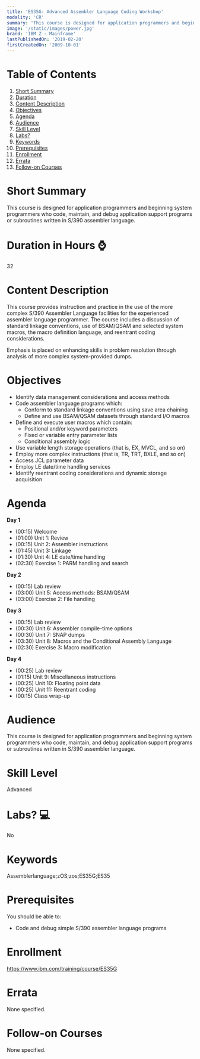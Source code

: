 ```yaml
---
title: 'ES35G: Advanced Assembler Language Coding Workshop'
modality: 'CR'
summary: 'This course is designed for application programmers and beginning system programmers who code, maintain, and debug application support programs or subroutines written in S/390 assembler language.'
image: '/static/images/power.jpg'
brand: 'IBM Z - Mainframe'
lastPublishedOn: '2019-02-20'
firstCreatedOn: '2009-10-01'
---
```

# Table of Contents
1.  [Short Summary](#short-summary)
2.  [Duration](#duration-in-hours-)
3.  [Content Description](#content-description)
4.  [Objectives](#objectives)
5.  [Agenda](#agenda)
6.  [Audience](#audience)
7.  [Skill Level](#skill-level)
8.  [Labs?](#labs-)
9.  [Keywords](#keywords)
10. [Prerequisites](#prerequisites)
11. [Enrollment](#enrollment)
12. [Errata](#errata)
13. [Follow-on Courses](#follow-on-courses)

# Short Summary
This course is designed for application programmers and beginning system programmers who code, maintain, and debug application support programs or subroutines written in S/390 assembler language.

# Duration in Hours ⌚
32

# Content Description
<p>This course provides instruction and practice in the use of the more complex S/390 Assembler Language facilities for the experienced assembler language programmer. The course includes a discussion of standard linkage conventions, use of BSAM/QSAM and selected system macros, the macro definition language, and reentrant coding considerations.</p>

<p>Emphasis is placed on enhancing skills in problem resolution through analysis of more complex system-provided dumps.</p>

# Objectives
<ul>
	<li>Identify data management considerations and access methods</li>
	<li>Code assembler language programs which:
	<ul>
		<li>Conform to standard linkage conventions using save area chaining</li>
		<li>Define and use BSAM/QSAM datasets through standard I/O macros</li>
	</ul>
	</li>
	<li>Define and execute user macros which contain:
	<ul>
		<li>Positional and/or keyword parameters</li>
		<li>Fixed or variable entry parameter lists</li>
		<li>Conditional assembly logic</li>
	</ul>
	</li>
	<li>Use variable length storage operations (that is, EX, MVCL, and so on)</li>
	<li>Employ more complex instructions (that is, TR, TRT, BXLE, and so on)</li>
	<li>Access JCL parameter data</li>
	<li>Employ LE date/time handling services</li>
	<li>Identify reentrant coding considerations and dynamic storage acquisition</li>
</ul>

# Agenda
<p><strong>Day 1</strong></p><ul><li>(00:15) Welcome</li><li>(01:00) Unit 1: Review</li><li>(00:15) Unit 2: Assembler instructions</li><li>(01:45) Unit 3: Linkage</li><li>(01:30) Unit 4: LE date/time handling</li><li>(02:30) Exercise 1: PARM handling and search</li></ul><p><strong>Day 2</strong></p><ul><li>(00:15) Lab review</li><li>(03:00) Unit 5: Access methods: BSAM/QSAM</li><li>(03:00) Exercise 2: File handling</li></ul><p><strong>Day 3</strong></p><ul><li>(00:15) Lab review</li><li>(00:30) Unit 6: Assembler compile-time options</li><li>(00:30) Unit 7: SNAP dumps</li><li>(03:30) Unit 8: Macros and the Conditional Assembly Language</li><li>(02:30) Exercise 3: Macro modification</li></ul><p><strong>Day 4</strong></p><ul><li>(00:25) Lab review</li><li>(01:15) Unit 9: Miscellaneous instructions</li><li>(00:25) Unit 10: Floating point data</li><li>(00:25) Unit 11: Reentrant coding</li><li>(00:15) Class wrap-up</li></ul>

# Audience
<p>This course is designed for application programmers and beginning system programmers who code, maintain, and debug application support programs or subroutines written in S/390 assembler language.</p>

# Skill Level
Advanced

# Labs? 💻
No

# Keywords
Assemblerlanguage;zOS;zos;ES35G;ES35

# Prerequisites
<p>You should be able to:</p>

<ul>
	<li>Code and debug simple S/390 assembler language programs</li>
</ul>

# Enrollment
https://www.ibm.com/training/course/ES35G

# Errata
None specified.

# Follow-on Courses
None specified.

